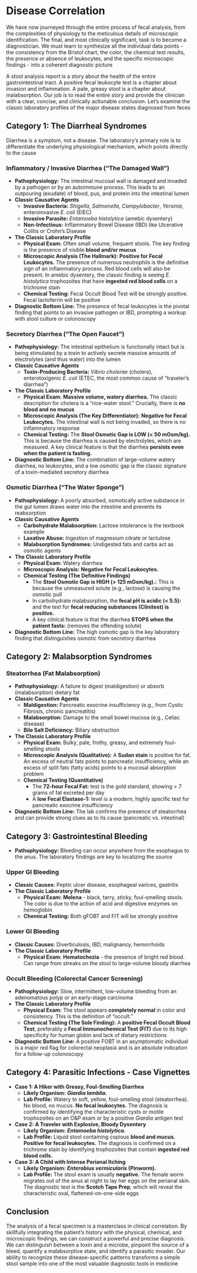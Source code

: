 # Disease Correlation {-}

We have now journeyed through the entire process of fecal analysis, from the complexities of physiology to the meticulous details of microscopic identification. The final, and most clinically significant, task is to become a diagnostician. We must learn to synthesize all the individual data points - the consistency from the Bristol chart, the color, the chemical test results, the presence or absence of leukocytes, and the specific microscopic findings - into a coherent diagnostic picture

A stool analysis report is a story about the health of the entire gastrointestinal tract. A positive fecal leukocyte test is a chapter about invasion and inflammation. A pale, greasy stool is a chapter about malabsorption. Our job is to read the entire story and provide the clinician with a clear, concise, and clinically actionable conclusion. Let's examine the classic laboratory profiles of the major disease states diagnosed from feces

## **Category 1: The Diarrheal Syndromes** {-}

Diarrhea is a symptom, not a disease. The laboratory's primary role is to differentiate the underlying physiological mechanism, which points directly to the cause

### **Inflammatory / Invasive Diarrhea ("The Damaged Wall")** {-}

*   **Pathophysiology:** The intestinal mucosal wall is damaged and invaded by a pathogen or by an autoimmune process. This leads to an outpouring (exudate) of blood, pus, and protein into the intestinal lumen
*   **Classic Causative Agents**
    *   **Invasive Bacteria:** *Shigella*, *Salmonella*, *Campylobacter*, *Yersinia*, enteroinvasive *E. coli* (EIEC)
    *   **Invasive Parasite:** *Entamoeba histolytica* (amebic dysentery)
    *   **Non-Infectious:** Inflammatory Bowel Disease (IBD) like Ulcerative Colitis or Crohn's Disease
*   **The Classic Laboratory Profile**
    *   **Physical Exam:** Often small volume, frequent stools. The key finding is the presence of visible **blood and/or mucus**
    *   **Microscopic Analysis (The Hallmark):** **Positive for Fecal Leukocytes.** The presence of numerous neutrophils is the definitive sign of an inflammatory process. Red blood cells will also be present. In amebic dysentery, the classic finding is seeing *E. histolytica* trophozoites that have **ingested red blood cells** on a trichrome stain
    *   **Chemical Testing:** Fecal Occult Blood Test will be strongly positive. Fecal lactoferrin will be positive
*   **Diagnostic Bottom Line:** The presence of fecal leukocytes is the pivotal finding that points to an invasive pathogen or IBD, prompting a workup with stool culture or colonoscopy

### **Secretory Diarrhea ("The Open Faucet")** {-}

*   **Pathophysiology:** The intestinal epithelium is functionally intact but is being stimulated by a toxin to actively secrete massive amounts of electrolytes (and thus water) into the lumen
*   **Classic Causative Agents**
    *   **Toxin-Producing Bacteria:** *Vibrio cholerae* (cholera), enterotoxigenic *E. coli* (ETEC, the most common cause of "traveler's diarrhea")
*   **The Classic Laboratory Profile**
    *   **Physical Exam:** **Massive volume, watery diarrhea.** The classic description for cholera is a "rice-water stool." Crucially, there is **no blood and no mucus**
    *   **Microscopic Analysis (The Key Differentiator):** **Negative for Fecal Leukocytes.** The intestinal wall is not being invaded, so there is no inflammatory response
    *   **Chemical Testing:** The **Stool Osmotic Gap is LOW (< 50 mOsm/kg).** This is because the diarrhea is caused by electrolytes, which are measured. A key clinical feature is that the diarrhea **persists even when the patient is fasting.**
*   **Diagnostic Bottom Line:** The combination of large-volume watery diarrhea, no leukocytes, and a low osmotic gap is the classic signature of a toxin-mediated secretory diarrhea

### **Osmotic Diarrhea ("The Water Sponge")** {-}

*   **Pathophysiology:** A poorly absorbed, osmotically active substance in the gut lumen draws water into the intestine and prevents its reabsorption
*   **Classic Causative Agents**
    *   **Carbohydrate Malabsorption:** Lactose intolerance is the textbook example
    *   **Laxative Abuse:** Ingestion of magnesium citrate or lactulose
    *   **Malabsorption Syndromes:** Undigested fats and carbs act as osmotic agents
*   **The Classic Laboratory Profile**
    *   **Physical Exam:** Watery diarrhea
    *   **Microscopic Analysis:** **Negative for Fecal Leukocytes.**
    *   **Chemical Testing (The Definitive Findings)**
        *   The **Stool Osmotic Gap is HIGH (> 125 mOsm/kg).:** This is because the unmeasured solute (e.g., lactose) is causing the osmotic pull
        *   In carbohydrate malabsorption, the **fecal pH is acidic (< 5.5):** and the test for **fecal reducing substances (Clinitest) is positive.**
        *   A key clinical feature is that the diarrhea **STOPS when the patient fasts:** (removes the offending solute)
*   **Diagnostic Bottom Line:** The high osmotic gap is the key laboratory finding that distinguishes osmotic from secretory diarrhea

## **Category 2: Malabsorption Syndromes** {-}

### **Steatorrhea (Fat Malabsorption)** {-}

*   **Pathophysiology:** A failure to digest (maldigestion) or absorb (malabsorption) dietary fat
*   **Classic Causative Agents**
    *   **Maldigestion:** Pancreatic exocrine insufficiency (e.g., from Cystic Fibrosis, chronic pancreatitis)
    *   **Malabsorption:** Damage to the small bowel mucosa (e.g., Celiac disease)
    *   **Bile Salt Deficiency:** Biliary obstruction
*   **The Classic Laboratory Profile**
    *   **Physical Exam:** Bulky, pale, frothy, greasy, and extremely foul-smelling stools
    *   **Microscopic Analysis (Qualitative):** A **Sudan stain** is positive for fat. An excess of neutral fats points to pancreatic insufficiency, while an excess of split fats (fatty acids) points to a mucosal absorption problem
    *   **Chemical Testing (Quantitative)**
        *   The **72-hour Fecal Fat:** test is the gold standard, showing > 7 grams of fat excreted per day
        *   A **low Fecal Elastase-1:** level is a modern, highly specific test for pancreatic exocrine insufficiency
*   **Diagnostic Bottom Line:** The lab confirms the presence of steatorrhea and can provide strong clues as to its cause (pancreatic vs. intestinal)

## **Category 3: Gastrointestinal Bleeding** {-}

*   **Pathophysiology:** Bleeding can occur anywhere from the esophagus to the anus. The laboratory findings are key to localizing the source

### **Upper GI Bleeding** {-}
*   **Classic Causes:** Peptic ulcer disease, esophageal varices, gastritis
*   **The Classic Laboratory Profile**
    *   **Physical Exam:** **Melena** - black, tarry, sticky, foul-smelling stools. The color is due to the action of acid and digestive enzymes on hemoglobin
    *   **Chemical Testing:** Both gFOBT and FIT will be strongly positive

### **Lower GI Bleeding** {-}
*   **Classic Causes:** Diverticulosis, IBD, malignancy, hemorrhoids
*   **The Classic Laboratory Profile**
    *   **Physical Exam:** **Hematochezia** - the presence of bright red blood. Can range from streaks on the stool to large-volume bloody diarrhea

### **Occult Bleeding (Colorectal Cancer Screening)** {-}
*   **Pathophysiology:** Slow, intermittent, low-volume bleeding from an adenomatous polyp or an early-stage carcinoma
*   **The Classic Laboratory Profile**
    *   **Physical Exam:** The stool appears **completely normal** in color and consistency. This is the definition of "occult."
    *   **Chemical Testing (The Sole Finding):** A **positive Fecal Occult Blood Test**, preferably a **Fecal Immunochemical Test (FIT)** due to its high specificity for human globin and lack of dietary restrictions
*   **Diagnostic Bottom Line:** A positive FOBT in an asymptomatic individual is a major red flag for colorectal neoplasia and is an absolute indication for a follow-up colonoscopy

## **Category 4: Parasitic Infections - Case Vignettes** {-}

*   **Case 1: A Hiker with Greasy, Foul-Smelling Diarrhea**
    *   **Likely Organism:** ***Giardia lamblia.***
    *   **Lab Profile:** Watery to soft, yellow, foul-smelling stool (steatorrhea). No blood, no mucus. **No fecal leukocytes.** The diagnosis is confirmed by identifying the characteristic cysts or motile trophozoites on an O&P exam or by a positive *Giardia* antigen test
*   **Case 2: A Traveler with Explosive, Bloody Dysentery**
    *   **Likely Organism:** ***Entamoeba histolytica.***
    *   **Lab Profile:** Liquid stool containing copious **blood and mucus.** **Positive for fecal leukocytes.** The diagnosis is confirmed on a trichrome stain by identifying trophozoites that contain **ingested red blood cells.**
*   **Case 3: A Child with Intense Perianal Itching**
    *   **Likely Organism:** ***Enterobius vermicularis* (Pinworm).**
    *   **Lab Profile:** The stool exam is usually **negative.** The female worm migrates out of the anus at night to lay her eggs on the perianal skin. The diagnostic test is the **Scotch Tape Prep**, which will reveal the characteristic oval, flattened-on-one-side eggs

## **Conclusion** {-}

The analysis of a fecal specimen is a masterclass in clinical correlation. By skillfully integrating the patient's history with the physical, chemical, and microscopic findings, we can construct a powerful and precise diagnosis. We can distinguish between a toxin and a microbe, pinpoint the source of a bleed, quantify a malabsorptive state, and identify a parasitic invader. Our ability to recognize these disease-specific patterns transforms a simple stool sample into one of the most valuable diagnostic tools in medicine
